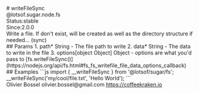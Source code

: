 <div class="docmap-mdx">
# writeFileSync
<div class="_namespace">@lotsof.sugar.node.fs</div>
<div class="_metas">
<div class="_status"><span class="_status-label">Status:</span><span class="_status-value -stable">stable</span></div>
<div class="_since"><span class="_since-label">Since:</span><span class="_since-value">2.0.0</span></div>
</div>
<div class="_description">
Write a file. If don't exist, will be created as well as the directory structure if needed... (sync)
</div>
<div class="_params">
## Params
1. <span class="_name">path<span class="_required">*</span></span><span class="_default"></span> <span class="_type">String</span>
   - The file path to write
2. <span class="_name">data<span class="_required">*</span></span><span class="_default"></span> <span class="_type">String</span>
   - The data to write in the file
3. <span class="_name">options</span><span class="_default">[object Object]</span> <span class="_type">Object</span>
   - options are what you'd pass to [fs.writeFileSync()](https://nodejs.org/api/fs.html#fs_fs_writefile_file_data_options_callback)
</div>
<div class="_examples">
## Examples
```js
import { __writeFileSync } from '@lotsof/sugar/fs';
__writeFileSync('my/cool/file.txt', 'Hello World');
```
</div>
<div class="_author">
<span class="_name">Olivier Bossel</span>
<span class="_email">olivier.bossel@gmail.com</span>
<a href="https://coffeekraken.io" target="_blank" class="_url">https://coffeekraken.io</a>
</div>
</div>